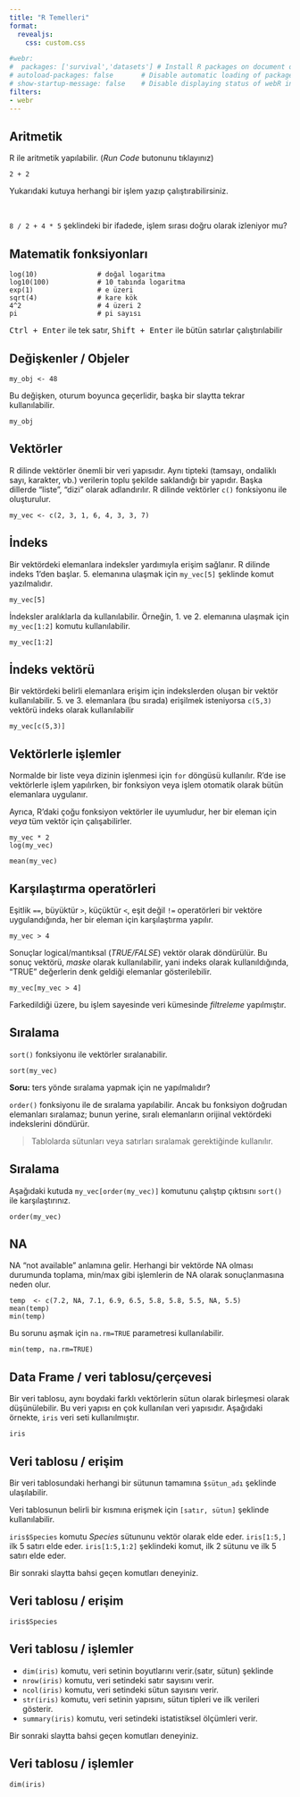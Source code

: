 ```yaml
---
title: "R Temelleri"
format: 
  revealjs:
    css: custom.css

#webr:
#  packages: ['survival','datasets'] # Install R packages on document open
# autoload-packages: false       # Disable automatic loading of packages
# show-startup-message: false    # Disable displaying status of webR initialization
filters:
- webr
---
```


## Aritmetik

R ile aritmetik yapılabilir. (*Run Code* butonunu tıklayınız)

```webr-r
2 + 2
```

Yukarıdaki kutuya herhangi bir işlem yazıp çalıştırabilirsiniz.

&nbsp;

`8 / 2 + 4 * 5` şeklindeki bir ifadede, işlem sırası doğru olarak izleniyor mu?

## Matematik fonksiyonları


```webr-r
log(10)               # doğal logaritma
log10(100)            # 10 tabında logaritma
exp(1)                # e üzeri
sqrt(4)               # kare kök
4^2                   # 4 üzeri 2
pi                    # pi sayısı
```

::: footer
<kbd>Ctrl + Enter</kbd> ile tek satır, <kbd>Shift + Enter</kbd> ile bütün satırlar çalıştırılabilir
:::

## Değişkenler / Objeler

```webr-r
my_obj <- 48
```

Bu değişken, oturum boyunca geçerlidir, başka bir slaytta tekrar kullanılabilir.

```webr-r
my_obj
```

## Vektörler

R dilinde vektörler önemli bir veri yapısıdır. Aynı tipteki (tamsayı, ondaliklı sayı, karakter, vb.) verilerin toplu şekilde saklandığı bir yapıdır. Başka dillerde "liste", "dizi" olarak adlandırılır. R dilinde vektörler `c()` fonksiyonu ile oluşturulur.

```webr-r
my_vec <- c(2, 3, 1, 6, 4, 3, 3, 7)
```

## İndeks

Bir vektördeki elemanlara indeksler yardımıyla erişim sağlanır. R dilinde indeks 1'den başlar. 5. elemanına ulaşmak için `my_vec[5]` şeklinde komut yazılmalıdır.

```webr-r
my_vec[5]
```

İndeksler aralıklarla da kullanılabilir. Örneğin, 1. ve 2. elemanına ulaşmak için `my_vec[1:2]` komutu kullanılabilir.

```webr-r
my_vec[1:2]
```

## İndeks vektörü

Bir vektördeki belirli elemanlara erişim için indekslerden oluşan bir vektör kullanılabilir. 5. ve 3. elemanlara (bu sırada) erişilmek isteniyorsa `c(5,3)` vektörü indeks olarak kullanılabilir

```webr-r
my_vec[c(5,3)]
```

## Vektörlerle işlemler

Normalde bir liste veya dizinin işlenmesi için `for` döngüsü kullanılır. R'de ise vektörlerle işlem yapılırken, bir fonksiyon veya işlem otomatik olarak bütün elemanlara uygulanır.

Ayrıca, R'daki çoğu fonksiyon vektörler ile uyumludur, her bir eleman için *veya* tüm vektör için çalışabilirler.

```webr-r
my_vec * 2
log(my_vec)

mean(my_vec)
```

## Karşılaştırma operatörleri

Eşitlik `==`, büyüktür `>`, küçüktür `<`, eşit değil `!=` operatörleri bir vektöre uygulandığında, her bir eleman için karşılaştırma yapılır.

```webr-r
my_vec > 4
```

Sonuçlar logical/mantıksal (*TRUE/FALSE*) vektör olarak döndürülür. Bu sonuç vektörü, *maske* olarak kullanılabilir, yani indeks olarak kullanıldığında, "TRUE" değerlerin denk geldiği elemanlar gösterilebilir.

```webr-r
my_vec[my_vec > 4]
```

Farkedildiği üzere, bu işlem sayesinde veri kümesinde *filtreleme* yapılmıştır.

## Sıralama

`sort()` fonksiyonu ile vektörler sıralanabilir.

```webr-r
sort(my_vec)
```

**Soru:** ters yönde sıralama yapmak için ne yapılmalıdır?

`order()` fonksiyonu ile de sıralama yapılabilir. Ancak bu fonksiyon doğrudan elemanları sıralamaz; bunun yerine, sıralı elemanların orijinal vektördeki indekslerini döndürür. 

> Tablolarda sütunları veya satırları sıralamak gerektiğinde kullanılır.

## Sıralama

Aşağıdaki kutuda `my_vec[order(my_vec)]` komutunu çalıştıp çıktısını `sort()` ile karşılaştırınız.

```webr-r
order(my_vec)
```

## NA 

NA "not available" anlamına gelir. Herhangi bir vektörde NA olması durumunda toplama, min/max  gibi işlemlerin de NA olarak sonuçlanmasına neden olur.

```webr-r
temp  <- c(7.2, NA, 7.1, 6.9, 6.5, 5.8, 5.8, 5.5, NA, 5.5)
mean(temp)
min(temp)
```

Bu sorunu aşmak için `na.rm=TRUE` parametresi kullanılabilir.
```webr-r
min(temp, na.rm=TRUE)
```

## Data Frame / veri tablosu/çerçevesi

Bir veri tablosu, aynı boydaki farklı vektörlerin sütun olarak birleşmesi olarak düşünülebilir. Bu veri yapısı en çok kullanılan veri yapısıdır. Aşağıdaki örnekte, `iris` veri seti kullanılmıştır.

```webr-r
iris
```

## Veri tablosu / erişim

Bir veri tablosundaki herhangi bir sütunun tamamına `$sütun_adı` şeklinde ulaşılabilir.

Veri tablosunun belirli bir kısmına erişmek için `[satır, sütun]` şeklinde kullanılabilir.

`iris$Species` komutu *Species* sütununu vektör olarak elde eder. `iris[1:5,]` ilk 5 satırı elde eder. `iris[1:5,1:2]` şeklindeki komut, ilk 2 sütunu  ve ilk 5 satırı elde eder.

Bir sonraki slaytta bahsi geçen komutları deneyiniz.

## Veri tablosu / erişim

```webr-r
iris$Species
```

## Veri tablosu / işlemler

* `dim(iris)` komutu, veri setinin boyutlarını verir.(satır, sütun) şeklinde
* `nrow(iris)` komutu, veri setindeki satır sayısını verir.
* `ncol(iris)` komutu, veri setindeki sütun sayısını verir.
* `str(iris)` komutu, veri setinin yapısını, sütun tipleri ve ilk verileri gösterir.
* `summary(iris)` komutu, veri setindeki istatistiksel ölçümleri verir.

Bir sonraki slaytta bahsi geçen komutları deneyiniz.

## Veri tablosu / işlemler

```webr-r
dim(iris)
```

